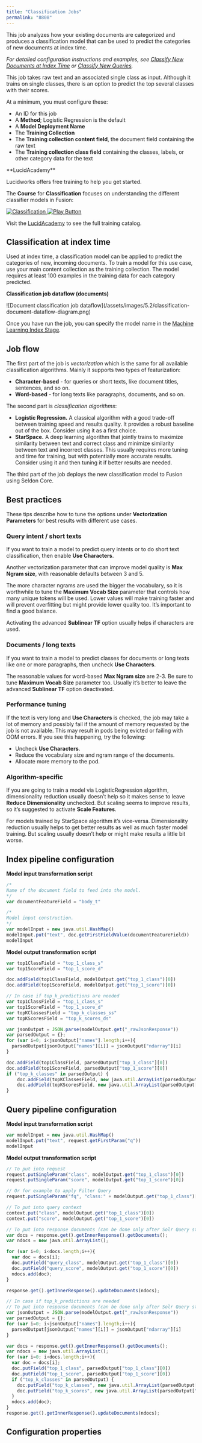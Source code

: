 ```yaml
---
title: "Classification Jobs"
permalink: "8808"
---
```


This job analyzes how your existing documents are categorized and produces a classification model that can be used to predict the categories of new documents at index time.

*For detailed configuration instructions and examples, see [Classify New Documents at Index Time](/how-to/8872/automatically-classify-new-documents-at-index-time) or [Classify New Queries](/how-to/8871/automatically-classify-new-queries).*

This job takes raw text and an associated single class as input. Although it trains on single classes, there is an option to predict the top several classes with their scores.

At a minimum, you must configure these:

* An ID for this job
* A **Method**; Logistic Regression is the default
* A **Model Deployment Name**
* The **Training Collection**
* The **Training collection content field**, the document field containing the raw text
* The **Training collection class field** containing the classes, labels, or other category data for the text

<Note>
**LucidAcademy**

Lucidworks offers free training to help you get started.

The **Course** for **Classification** focuses on understanding the different classifier models in Fusion:

<Frame>
  <a href="https://academy.lucidworks.com/classification-course" target="_blank">
    <div class="note-image-wrapper">
      <img noZoom src="/assets/images/training-covers/classification.png" alt="Classification" class="note-image" />
      <img noZoom src="/images/play-btn.svg" alt="Play Button" class="note-image-overlay" />
    </div>
  </a>
</Frame>


Visit the [LucidAcademy](https://academy.lucidworks.com) to see the full training catalog.
</Note>

## Classification at index time

Used at index time, a classification model can be applied to predict the categories of new, incoming documents. To train a model for this use case, use your main content collection as the training collection. The model requires at least 100 examples in the training data for each category predicted.

**Classification job dataflow (documents)**

<Frame>![Document classification job dataflow](/assets/images/5.2/classification-document-dataflow-diagram.png)</Frame>

Once you have run the job, you can specify the model name in the [Machine Learning Index Stage](/fusion/5.9/222/machine-learning-index-stage).

## Job flow

The first part of the job is *vectorization* which is the same for all available classification algorithms. Mainly it supports two types of featurization:

* **Character-based** - for queries or short texts, like document titles, sentences, and so on.
* **Word-based** - for long texts like paragraphs, documents, and so on.

The second part is *classification algorithms*:

* **Logistic Regression.** A classical algorithm with a good trade-off between training speed and results quality. It provides a robust baseline out of the box. Consider using it as a first choice.
* **StarSpace.** A deep learning algorithm that jointly trains to maximize similarity between text and correct class and minimize similarity between text and incorrect classes. This usually requires more tuning and time for training, but with potentially more accurate results. Consider using it and then tuning it if better results are needed.

The third part of the job deploys the new classification model to Fusion using Seldon Core.

## Best practices

These tips describe how to tune the options under **Vectorization Parameters** for best results with different use cases.

### Query intent / short texts

If you want to train a model to predict query intents or to do short text classification, then enable **Use Characters**.

Another vectorization parameter that can improve model quality is **Max Ngram size**, with reasonable defaults between 3 and 5.

The more character ngrams are used the bigger the vocabulary, so it is worthwhile to tune the **Maximum Vocab Size** parameter that controls how many unique tokens will be used. Lower values will make training faster and will prevent overfitting but might provide lower quality too. It’s important to find a good balance.

Activating the advanced **Sublinear TF** option usually helps if characters are used.

### Documents / long texts

If you want to train a model to predict classes for documents or long texts like one or more paragraphs, then uncheck **Use Characters**.

The reasonable values for word-based **Max Ngram size** are 2-3. Be sure to tune **Maximum Vocab Size** parameter too. Usually it’s better to leave the advanced **Sublinear TF** option deactivated.

### Performance tuning

If the text is very long and **Use Characters** is checked, the job may take a lot of memory and possibly fail if the amount of memory requested by the job is not available. This may result in pods being evicted or failing with OOM errors. If you see this happening, try the following:

* Uncheck **Use Characters**.
* Reduce the vocabulary size and ngram range of the documents.
* Allocate more memory to the pod.

### Algorithm-specific

If you are going to train a model via LogisticRegression algorithm, dimensionality reduction usually doesn’t help so it makes sense to leave **Reduce Dimensionality** unchecked. But scaling seems to improve results, so it’s suggested to activate **Scale Features**.

For models trained by StarSpace algorithm it’s vice-versa. Dimensionality reduction usually helps to get better results as well as much faster model training. But scaling usually doesn’t help or might make results a little bit worse.

## Index pipeline configuration

**Model input transformation script**

```js
/*
Name of the document field to feed into the model.
*/
var documentFeatureField = "body_t"

/*
Model input construction.
*/
var modelInput = new java.util.HashMap()
modelInput.put("text", doc.getFirstFieldValue(documentFeatureField))
modelInput
```

**Model output transformation script**

```js
var top1ClassField = "top_1_class_s"
var top1ScoreField = "top_1_score_d"

doc.addField(top1ClassField, modelOutput.get("top_1_class")[0])
doc.addField(top1ScoreField, modelOutput.get("top_1_score")[0])
```

```js
// In case if top_k_predictions are needed
var top1ClassField = "top_1_class_s"
var top1ScoreField = "top_1_score_d"
var topKClassesField = "top_k_classes_ss"
var topKScoresField = "top_k_scores_ds"

var jsonOutput = JSON.parse(modelOutput.get("_rawJsonResponse"))
var parsedOutput = {};
for (var i=0; i<jsonOutput["names"].length;i++){
  parsedOutput[jsonOutput["names"][i]] = jsonOutput["ndarray"][i]
}

doc.addField(top1ClassField, parsedOutput["top_1_class"][0])
doc.addField(top1ScoreField, parsedOutput["top_1_score"][0])
if ("top_k_classes" in parsedOutput) {
    doc.addField(topKClassesField, new java.util.ArrayList(parsedOutput["top_k_classes"][0]))
    doc.addField(topKScoresField, new java.util.ArrayList(parsedOutput["top_k_scores"][0]))
}
```

## Query pipeline configuration

**Model input transformation script**

```js
var modelInput = new java.util.HashMap()
modelInput.put("text", request.getFirstParam("q"))
modelInput
```

**Model output transformation script**

```js
// To put into request
request.putSingleParam("class", modelOutput.get("top_1_class")[0])
request.putSingleParam("score", modelOutput.get("top_1_score")[0])

// Or for example to apply Filter Query
request.putSingleParam("fq", "class:" + modelOutput.get("top_1_class")[0])
```

```js
// To put into query context
context.put("class", modelOutput.get("top_1_class")[0])
context.put("score", modelOutput.get("top_1_score")[0])
```

```js
// To put into response documents (can be done only after Solr Query stage)
var docs = response.get().getInnerResponse().getDocuments();
var ndocs = new java.util.ArrayList();

for (var i=0; i<docs.length;i++){
  var doc = docs[i];
  doc.putField("query_class", modelOutput.get("top_1_class")[0])
  doc.putField("query_score", modelOutput.get("top_1_score")[0])
  ndocs.add(doc);
}

response.get().getInnerResponse().updateDocuments(ndocs);
```

```js
// In case if top_k_predictions are needed
// To put into response documents (can be done only after Solr Query stage)
var jsonOutput = JSON.parse(modelOutput.get("_rawJsonResponse"))
var parsedOutput = {};
for (var i=0; i<jsonOutput["names"].length;i++){
  parsedOutput[jsonOutput["names"][i]] = jsonOutput["ndarray"][i]
}

var docs = response.get().getInnerResponse().getDocuments();
var ndocs = new java.util.ArrayList();
for (var i=0; i<docs.length;i++){
  var doc = docs[i];
  doc.putField("top_1_class", parsedOutput["top_1_class"][0])
  doc.putField("top_1_score", parsedOutput["top_1_score"][0])
  if ("top_k_classes" in parsedOutput) {
    doc.putField("top_k_classes", new java.util.ArrayList(parsedOutput["top_k_classes"][0]))
    doc.putField("top_k_scores", new java.util.ArrayList(parsedOutput["top_k_scores"][0]))
  }
  ndocs.add(doc);
}
response.get().getInnerResponse().updateDocuments(ndocs);
```

## Configuration properties


<SchemaParamFields schema={schema}/>
